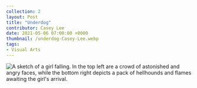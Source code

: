 ---
collection: 2
layout: Post
title: "Underdog"
contributor: Casey Lee
date: 2021-05-06 07:00:00 +0000
thumbnail: /underdog-Casey-Lee.webp
tags: 
- Visual Arts
---
<div class="center">
    <img src="/images/2/underdog-Casey-Lee.jpg" 
        alt="A sketch of a girl falling. In the top left are a crowd of astonished and angry faces, while the bottom right depicts a pack of hellhounds and flames awaiting the girl's arrival." />
</div>